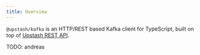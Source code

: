 ```yaml
---
title: Overview
---
```


`@upstash/kafka` is an HTTP/REST based Kafka client for TypeScript, built on top
of [Upstash REST API](https://docs.upstash.com/features/restapi).


TODO: andreas